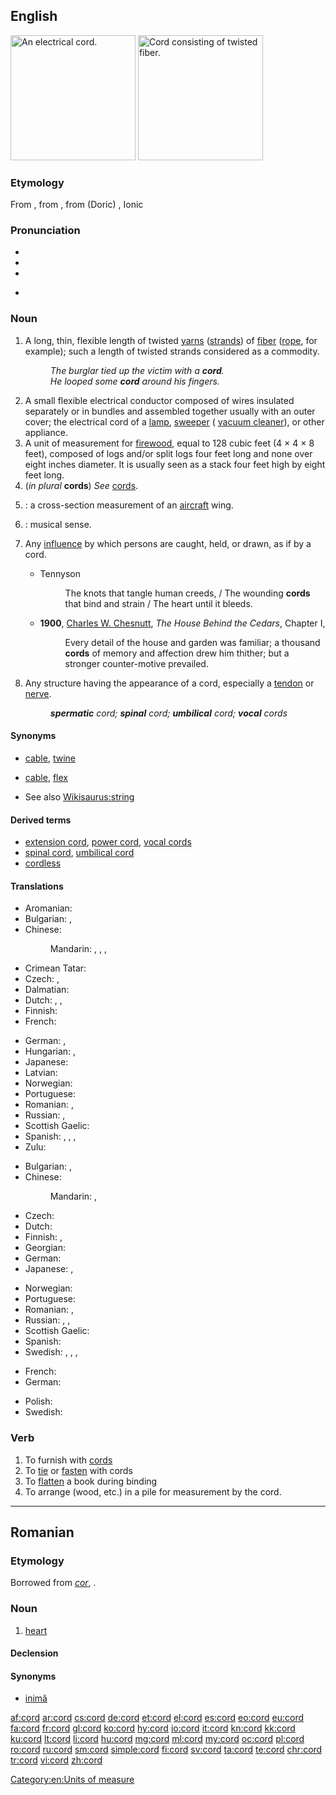 ==English==
{{wikipedia|dab=cord}}
[[Image:Verlengsnoer (Extension cord).jpg|thumb|200px|right|An electrical cord.]]
[[Image:Rope.jpg|thumb|200px|right|Cord consisting of twisted fiber.]]

===Etymology===
From {{etyl|fro|en}} {{term|corde|lang=fro}}, from {{etyl|la|en}} {{term|chorda||lang=la}}, from {{etyl|grc|en}} (Doric) {{term|χορδά||tr=khorda|lang=grc}}, Ionic {{term|χορδή||tr=khorde|lang=grc|string of gut, the string of a lyre}}

===Pronunciation===
* {{IPA|/kɔː(ɹ)d/|lang=en}}
* {{audio|en-us-cord.ogg|Audio (US)|lang=en}}
* {{rhymes|ɔː(ɹ)d|lang=en}}
* {{homophones|chord|cored|cawed|lang=en}} {{qualifier|in [[non-rhotic]] accents}}

===Noun===
{{en-noun}}

# A long, thin, flexible length of twisted [[yarns]] ([[strands]]) of [[fiber]] ([[rope]], for example); {{qualifier|uncountable}} such a length of twisted strands considered as a commodity.
#: ''The burglar tied up the victim with a '''cord'''.''
#: ''He looped some '''cord''' around his fingers.''
# A small flexible electrical conductor composed of wires insulated separately or in bundles and assembled together usually with an outer cover; the electrical cord of a [[lamp]], [[sweeper]] ({{qualifier|US}} [[vacuum cleaner]]), or other appliance.
# A unit of measurement for [[firewood]], equal to 128 cubic feet (4 &times; 4 &times; 8 feet), composed of logs and/or split logs four feet long and none over eight inches diameter. It is usually seen as a stack four feet high by eight feet long.<!--Move this to separate pages for "full cord" and "bush cord". A full cord of stacked firewood in Canada and USA, or colloquially a "bush cord" in Canada, is 8 by 4 by 4 feet (39 m&sup3;).-->
# (''in plural'' '''cords''') ''See'' [[cords]].
# {{misspelling of|chord|nodot=1}}: a cross-section measurement of an [[aircraft]] wing.
# {{dated form of|chord|nodot=1}}: musical sense.
# {{context|figuratively|lang=en}} Any [[influence]] by which persons are caught, held, or drawn, as if by a cord.
#* Tennyson
#*: The knots that tangle human creeds, / The wounding '''cords''' that bind and strain / The heart until it bleeds.
#* '''1900''', [[w:Charles W. Chesnutt|Charles W. Chesnutt]], ''The House Behind the Cedars'', Chapter I,
#*: Every detail of the house and garden was familiar; a thousand '''cords''' of memory and affection drew him thither; but a stronger counter-motive prevailed.
# {{context|anatomy|lang=en}} Any structure having the appearance of a cord, especially a [[tendon]] or [[nerve]].
#: '''''spermatic''' cord; '''spinal''' cord; '''umbilical''' cord; '''vocal''' cords''

====Synonyms====
* {{sense|length of twisted strands}} [[cable]], [[twine]]
* {{sense|wires surrounded by an insulating coating, used to supply electricity}} [[cable]], [[flex]]
* See also [[Wikisaurus:string]]

====Derived terms====
* [[extension cord]], [[power cord]], [[vocal cords]]
* [[spinal cord]], [[umbilical cord]]
* [[cordless]]

====Translations====
{{trans-top|length of twisted strands}}
* Aromanian: {{t|rup|coardã|f}}
* Bulgarian: {{t+|bg|връв|m|tr=vrǎv}}, {{t+|bg|канап|m|tr=kanap}}
* Chinese:
*: Mandarin: {{t+|cmn|繩|sc=Hani}}, {{t+|cmn|绳|tr=shéng|sc=Hani}}, {{t|cmn|繩子|sc=Hani}}, {{t+|cmn|绳子|tr=shéngzi|sc=Hani}}
* Crimean Tatar: {{t|crh|şnur}}
* Czech: {{t+|cs|provaz|m}}, {{t|cs|šňůra|f}}
* Dalmatian: {{t|dlm|canapial|f}}
* Dutch: {{t+|nl|touw|n}}, {{t+|nl|koord|f}}, {{t+|nl|zeel|n}}
* Finnish: {{t+|fi|naru}}
* French: {{t+|fr|corde|f}}
{{trans-mid}}
* German: {{t+|de|Schnur|f}}, {{t|de|Kordel|f}}
* Hungarian: {{t+|hu|zsinór}}, {{t+|hu|fonal}}
* Japanese: {{t+|ja|縄|tr=[[なわ]], nawa|sc=Jpan}}
* Latvian: {{t+|lv|virve|f}}
* Norwegian: {{t+|no|tau|n}}
* Portuguese: {{t+|pt|corda|f}}
* Romanian: {{t+|ro|cordon}}, {{t+|ro|coardă|f}}
* Russian: {{t+|ru|верёвка|f|tr=verjóvka|sc=Cyrl}}, {{t+|ru|шнур|m|tr=šnur|sc=Cyrl}}
* Scottish Gaelic: {{t|gd|teud|m}}
* Spanish: {{t+|es|cuerda|f}}, {{t+|es|cable|m}}, {{t+|es|hilo|m}}, {{t+|es|cordón|m}}
* Zulu: {{t|zu|intambo|c9|c10}}
{{trans-bottom}}

{{trans-top|wires surrounded by a coating, used to supply electricity}}
* Bulgarian: {{t|bg|кабел|m|tr=kábel}}, {{t+|bg|шнур|m|tr=šnur}}
* Chinese:
*: Mandarin: {{t+|cmn|線|sc=Hani}}, {{t+|cmn|线|tr=xiàn|sc=Hani}}
* Czech: {{t|cs|šňůra|f}}
* Dutch: {{t+|nl|kabel|n}}
* Finnish: {{t+|fi|johto}}, {{t+|fi|piuha}}
* Georgian: {{t|ka|თოკი|tr=toki|sc=Geor}}
* German: {{t+|de|Kabel|n}}
* Japanese: {{t+|ja|線|tr=[[せん]], sen|sc=Jpan}}, {{t+|ja|コード|tr=kōdo|sc=Jpan}}
{{trans-mid}}
* Norwegian: {{t|no|ledning|m|f}}
* Portuguese: {{t+|pt|cabo|m}}
* Romanian: {{t+|ro|cordon|n}}, {{t+|ro|cablu|n}}
* Russian: {{t+|ru|кабель|m|tr=kábelʹ|sc=Cyrl}}, {{t+|ru|шнур|m|tr=šnur|sc=Cyrl}}, {{t+|ru|провод|m|tr=próvod|sc=Cyrl}}
* Scottish Gaelic: {{t|gd|teud-dealain|m}}
* Spanish: {{t+|es|cable|m}}
* Swedish: {{t+|sv|sladd}}, {{t+|sv|ledning}}, {{t+|sv|kabel}}, {{t+|sv|tråd}}
{{trans-bottom}}

{{trans-top|unit of measurement for firewood}}
* French: {{t+|fr|corde|f}}
* German: {{t|de|Cord|m}}
{{trans-mid}}
* Polish: {{t+|pl|sąg|m}}
* Swedish: {{t+|sv|famn}}
{{trans-bottom}}

{{checktrans-top}}
{{trans-bottom}}

===Verb===
{{en-verb}}

# To furnish with [[cord]]s
# To [[tie]] or [[fasten]] with cords
# To [[flatten]] a book during binding
# To arrange (wood, etc.) in a pile for measurement by the cord.

[[Category:en:Units of measure]]

----

==Romanian==

===Etymology===
Borrowed from {{etyl|la|ro}} ''[[cor#Latin|cor]]'', {{term|cordis|lang=la}}.

===Noun===
{{ro-noun|m|corduri}}

# {{context|anatomy|lang=ro}} [[heart]]

====Declension====
{{ro-noun-n|pl=corduri|def=cordul}}

====Synonyms====
* [[inimă]]

[[af:cord]]
[[ar:cord]]
[[cs:cord]]
[[de:cord]]
[[et:cord]]
[[el:cord]]
[[es:cord]]
[[eo:cord]]
[[eu:cord]]
[[fa:cord]]
[[fr:cord]]
[[gl:cord]]
[[ko:cord]]
[[hy:cord]]
[[io:cord]]
[[it:cord]]
[[kn:cord]]
[[kk:cord]]
[[ku:cord]]
[[lt:cord]]
[[li:cord]]
[[hu:cord]]
[[mg:cord]]
[[ml:cord]]
[[my:cord]]
[[oc:cord]]
[[pl:cord]]
[[ro:cord]]
[[ru:cord]]
[[sm:cord]]
[[simple:cord]]
[[fi:cord]]
[[sv:cord]]
[[ta:cord]]
[[te:cord]]
[[chr:cord]]
[[tr:cord]]
[[vi:cord]]
[[zh:cord]]